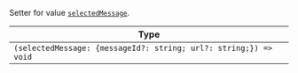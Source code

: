 Setter for value [`selectedMessage`](../../../contexts/image_gallery_context.mdx#selectedmessage).

| Type                                                             |
| ---------------------------------------------------------------- |
| `(selectedMessage: {messageId?: string; url?: string;}) => void` |
